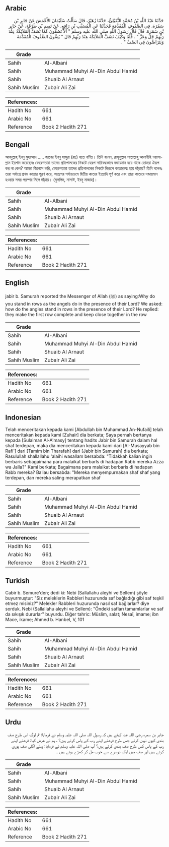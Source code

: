 ## Arabic


<div dir="rtl" lang="ar" style={{fontSize:'larger',backgroundColor:'#f8f9fa',padding:20}}>
حَدَّثَنَا عَبْدُ اللَّهِ بْنُ مُحَمَّدٍ النُّفَيْلِيُّ، حَدَّثَنَا زُهَيْرٌ، قَالَ سَأَلْتُ سُلَيْمَانَ الأَعْمَشَ عَنْ جَابِرِ بْنِ سَمُرَةَ، فِي الصُّفُوفِ الْمُقَدَّمَةِ فَحَدَّثَنَا عَنِ الْمُسَيَّبِ بْنِ رَافِعٍ، عَنْ تَمِيمِ بْنِ طَرْفَةَ، عَنْ جَابِرِ بْنِ سَمُرَةَ، قَالَ قَالَ رَسُولُ اللَّهِ صلى الله عليه وسلم ‏"‏ أَلاَ تَصُفُّونَ كَمَا تَصُفُّ الْمَلاَئِكَةُ عِنْدَ رَبِّهِمْ جَلَّ وَعَزَّ ‏"‏ ‏.‏ قُلْنَا وَكَيْفَ تَصُفُّ الْمَلاَئِكَةُ عِنْدَ رَبِّهِمْ قَالَ ‏"‏ يُتِمُّونَ الصُّفُوفَ الْمُقَدَّمَةَ وَيَتَرَاصُّونَ فِي الصَّفِّ ‏"‏ ‏.‏
</div>
<div style={{backgroundColor:'#f8f9fa',padding:20, marginBottom: 10}}><table> <thead> <tr> <th>Grade</th> <th></th> </tr> </thead> <tbody> <tr><td>Sahih</td><td>Al-Albani</td></tr><tr><td>Sahih</td><td>Muhammad Muhyi Al-Din Abdul Hamid</td></tr><tr><td>Sahih</td><td>Shuaib Al Arnaut</td></tr><tr><td>Sahih Muslim</td><td>Zubair Ali Zai</td></tr></tbody></table><table> <thead> <tr> <th>References:</th> <th></th> </tr> </thead> <tbody><tr><td>Hadith No</td><td>661</td></tr><tr><td>Arabic No</td><td>661</td></tr><tr><td>Reference</td><td>Book 2 Hadith 271</td></tr></tbody></table></div>

## Bengali


<div dir="ltr" lang="bn" style={{fontSize:'larger',backgroundColor:'#f8f9fa',padding:20}}>
আবদুল্লাহ্ ইবনু মুহাম্মাদ ..... জাবের ইবনু সামুরা (রাঃ) হতে বর্ণিত। তিনি বলেন, রাসূলুল্লাহ সাল্লাল্লাহু আলাইহি ওয়াসাল্লাম ইরশাদ করেছেনঃ ফেরেশতারা তাদের প্রতিপালকের নিকটে যেরূপ সারিবদ্ধভাবে দন্ডায়মান হয়ে থাকে তোমরা ঐরূপ কর না কেন? আমরা জিজ্ঞেস করি, ফেরেশতারা তাদের প্রতিপালকের নিকটে কিরূপে কাতারবদ্ধ হয়ে দাঁড়ায়? তিনি বলেনঃ তারা সর্বাগ্রে প্রথম কাতার পূরণ করে, অতঃপর পর্যায়ক্রমে দ্বিতীয় কাতার ইত্যাদি পূর্ণ করে এবং তারা কাতারে দন্ডায়মান হওয়ার সময় পরস্পর মিলে দাঁড়ায়। (মুসলিম, নাসাঈ, ইবনু মাজাহ)।
</div>
<div style={{backgroundColor:'#f8f9fa',padding:20, marginBottom: 10}}><table> <thead> <tr> <th>Grade</th> <th></th> </tr> </thead> <tbody> <tr><td>Sahih</td><td>Al-Albani</td></tr><tr><td>Sahih</td><td>Muhammad Muhyi Al-Din Abdul Hamid</td></tr><tr><td>Sahih</td><td>Shuaib Al Arnaut</td></tr><tr><td>Sahih Muslim</td><td>Zubair Ali Zai</td></tr></tbody></table><table> <thead> <tr> <th>References:</th> <th></th> </tr> </thead> <tbody><tr><td>Hadith No</td><td>661</td></tr><tr><td>Arabic No</td><td>661</td></tr><tr><td>Reference</td><td>Book 2 Hadith 271</td></tr></tbody></table></div>

## English


<div dir="ltr" lang="en" style={{fontSize:'larger',backgroundColor:'#f8f9fa',padding:20}}>
jabir b. Samurah reported the Messenger of Allah (ﷺ) as saying:Why do you stand in rows as the angels do in the presence of their Lord? We asked: how do the angles stand in rows in the presence of their Lord? He replied: they make the first row complete and keep close together in the row
</div>
<div style={{backgroundColor:'#f8f9fa',padding:20, marginBottom: 10}}><table> <thead> <tr> <th>Grade</th> <th></th> </tr> </thead> <tbody> <tr><td>Sahih</td><td>Al-Albani</td></tr><tr><td>Sahih</td><td>Muhammad Muhyi Al-Din Abdul Hamid</td></tr><tr><td>Sahih</td><td>Shuaib Al Arnaut</td></tr><tr><td>Sahih Muslim</td><td>Zubair Ali Zai</td></tr></tbody></table><table> <thead> <tr> <th>References:</th> <th></th> </tr> </thead> <tbody><tr><td>Hadith No</td><td>661</td></tr><tr><td>Arabic No</td><td>661</td></tr><tr><td>Reference</td><td>Book 2 Hadith 271</td></tr></tbody></table></div>

## Indonesian


<div dir="ltr" lang="id" style={{fontSize:'larger',backgroundColor:'#f8f9fa',padding:20}}>
Telah menceritakan kepada kami [Abdullah bin Muhammad An-Nufaili] telah menceritakan kepada kami [Zuhair] dia berkata; Saya pernah bertanya kepada [Sulaiman Al-A'masy] tentang hadits Jabir bin Samurah dalam hal shaf terdepan, maka dia menceritakan kepada kami dari [Al-Musayyab bin Rafi'] dari [Tamim bin Tharafah] dari [Jabir bin Samurah] dia berkata; Rasulullah shallallahu 'alaihi wasallam bersabda: "Tidakkah kalian ingin berbaris sebagaimana para malaikat berbarls di hadapan Rabb mereka Azza wa Jalla?" Kami berkata; Bagaimana para malaikat berbaris di hadapan Rabb mereka? Baliau bersabda: "Mereka menyempurnakan shaf shaf yang terdepan, dan mereka saling merapatkan shaf
</div>
<div style={{backgroundColor:'#f8f9fa',padding:20, marginBottom: 10}}><table> <thead> <tr> <th>Grade</th> <th></th> </tr> </thead> <tbody> <tr><td>Sahih</td><td>Al-Albani</td></tr><tr><td>Sahih</td><td>Muhammad Muhyi Al-Din Abdul Hamid</td></tr><tr><td>Sahih</td><td>Shuaib Al Arnaut</td></tr><tr><td>Sahih Muslim</td><td>Zubair Ali Zai</td></tr></tbody></table><table> <thead> <tr> <th>References:</th> <th></th> </tr> </thead> <tbody><tr><td>Hadith No</td><td>661</td></tr><tr><td>Arabic No</td><td>661</td></tr><tr><td>Reference</td><td>Book 2 Hadith 271</td></tr></tbody></table></div>

## Turkish


<div dir="ltr" lang="tr" style={{fontSize:'larger',backgroundColor:'#f8f9fa',padding:20}}>
Cabir b. Semure'den; dedi ki: Nebi (Sallallahu aleyhi ve Sellem) şöyle buyurmuştur: "Siz meleklerin Rabbleri huzurunda saf bağladığı gibi saf teşkil etmez misiniz?" Melekler Rabbleri huzurunda nasıl saf bağlarlar? diye sorduk. Nebi (Sallallahu aleyhi ve Sellem): "Öndeki safları tamamlarlar ve saf da sıkışık dururlar" buyurdu. Diğer tahric: Müslim, salat; Nesaî, imame; ibn Mace, ikame; Ahmed b. Hanbel, V, 101
</div>
<div style={{backgroundColor:'#f8f9fa',padding:20, marginBottom: 10}}><table> <thead> <tr> <th>Grade</th> <th></th> </tr> </thead> <tbody> <tr><td>Sahih</td><td>Al-Albani</td></tr><tr><td>Sahih</td><td>Muhammad Muhyi Al-Din Abdul Hamid</td></tr><tr><td>Sahih</td><td>Shuaib Al Arnaut</td></tr><tr><td>Sahih Muslim</td><td>Zubair Ali Zai</td></tr></tbody></table><table> <thead> <tr> <th>References:</th> <th></th> </tr> </thead> <tbody><tr><td>Hadith No</td><td>661</td></tr><tr><td>Arabic No</td><td>661</td></tr><tr><td>Reference</td><td>Book 2 Hadith 271</td></tr></tbody></table></div>

## Urdu


<div dir="rtl" lang="ur" style={{fontSize:'larger',backgroundColor:'#f8f9fa',padding:20}}>
جابر بن سمرہ رضی اللہ عنہ کہتے ہیں کہ رسول اللہ صلی اللہ علیہ وسلم نے فرمایا: تم لوگ اس طرح صف بندی کیوں نہیں کرتے جس طرح فرشتے اپنے رب کے پاس کرتے ہیں؟ ، ہم نے عرض کیا: فرشتے اپنے رب کے پاس کس طرح صف بندی کرتے ہیں؟ آپ صلی اللہ علیہ وسلم نے فرمایا: پہلے اگلی صف پوری کرتے ہیں اور صف میں ایک دوسرے سے خوب مل کر کھڑے ہوتے ہیں ۔
</div>
<div style={{backgroundColor:'#f8f9fa',padding:20, marginBottom: 10}}><table> <thead> <tr> <th>Grade</th> <th></th> </tr> </thead> <tbody> <tr><td>Sahih</td><td>Al-Albani</td></tr><tr><td>Sahih</td><td>Muhammad Muhyi Al-Din Abdul Hamid</td></tr><tr><td>Sahih</td><td>Shuaib Al Arnaut</td></tr><tr><td>Sahih Muslim</td><td>Zubair Ali Zai</td></tr></tbody></table><table> <thead> <tr> <th>References:</th> <th></th> </tr> </thead> <tbody><tr><td>Hadith No</td><td>661</td></tr><tr><td>Arabic No</td><td>661</td></tr><tr><td>Reference</td><td>Book 2 Hadith 271</td></tr></tbody></table></div>
